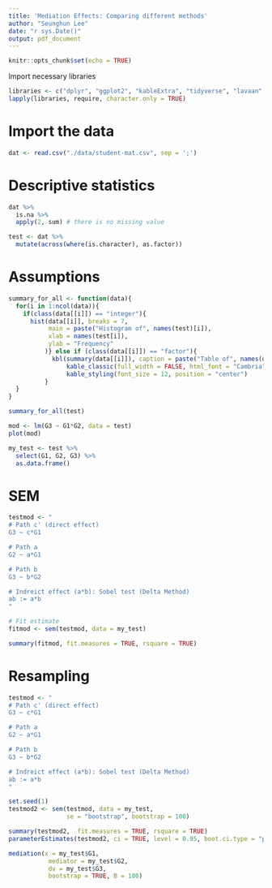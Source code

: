 ```yaml
---
title: 'Mediation Effects: Comparing different methods'
author: "Seunghun Lee"
date: "r sys.Date()"
output: pdf_document
---
```


```r
knitr::opts_chunk$set(echo = TRUE)
```

Import necessary libraries
```r
libraries <- c("dplyr", "ggplot2", "kableExtra", "tidyverse", "lavaan", "MBESS")
lapply(libraries, require, character.only = TRUE)
```

# Import the data
```r
dat <- read.csv("./data/student-mat.csv", sep = ';')
```

# Descriptive statistics
```r
dat %>%
  is.na %>%
  apply(2, sum) # there is no missing value

test <- dat %>%
  mutate(across(where(is.character), as.factor))
```

# Assumptions
```r
summary_for_all <- function(data){
  for(i in 1:ncol(data)){
    if(class(data[[i]]) == "integer"){
      hist(data[[i]], breaks = 7,
           main = paste("Histogram of", names(test)[i]),
           xlab = names(test[i]),
           ylab = "Frequency"
          )} else if (class(data[[i]]) == "factor"){
            kbl(summary(data[[i]]), caption = paste("Table of", names(data[i]))) %>%
                kable_classic(full_width = FALSE, html_font = "Cambria") %>%
                kable_styling(font_size = 12, position = "center")
          }
  }
}

summary_for_all(test)

```
```r
mod <- lm(G3 ~ G1*G2, data = test)
plot(mod)
```

```r
my_test <- test %>%
  select(G1, G2, G3) %>%
  as.data.frame()
```

# SEM
```r
testmod <- "
# Path c' (direct effect)
G3 ~ c*G1 

# Path a
G2 ~ a*G1

# Path b
G3 ~ b*G2

# Indreict effect (a*b): Sobel test (Delta Method)
ab := a*b
"

# Fit estimate
fitmod <- sem(testmod, data = my_test)
```

```r
summary(fitmod, fit.measures = TRUE, rsquare = TRUE)
```

# Resampling
```r
testmod <- "
# Path c' (direct effect)
G3 ~ c*G1 

# Path a
G2 ~ a*G1

# Path b
G3 ~ b*G2

# Indreict effect (a*b): Sobel test (Delta Method)
ab := a*b
"

set.seed(1)
testmod2 <- sem(testmod, data = my_test,
                se = "bootstrap", bootstrap = 100)
```

```r
summary(testmod2,  fit.measures = TRUE, rsquare = TRUE)
parameterEstimates(testmod2, ci = TRUE, level = 0.95, boot.ci.type = "perc")
```
```r
mediation(x = my_test$G1,
           mediator = my_test$G2,
           dv = my_test$G3,
           bootstrap = TRUE, B = 100)
```

```r

```